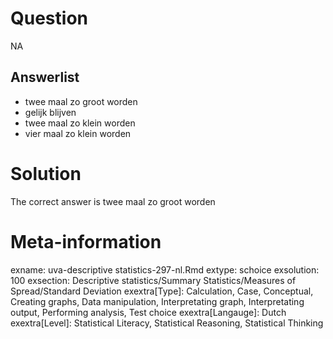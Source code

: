 Question
========

NA

Answerlist
----------
* twee maal zo groot worden
* gelijk blijven
* twee maal zo klein worden
* vier maal zo klein worden

Solution
========

The correct answer is  twee maal zo groot worden

Meta-information
================
exname: uva-descriptive statistics-297-nl.Rmd
extype: schoice
exsolution: 100
exsection: Descriptive statistics/Summary Statistics/Measures of Spread/Standard Deviation
exextra[Type]: Calculation, Case, Conceptual, Creating graphs, Data manipulation, Interpretating graph, Interpretating output, Performing analysis, Test choice
exextra[Langauge]: Dutch
exextra[Level]: Statistical Literacy, Statistical Reasoning, Statistical Thinking
